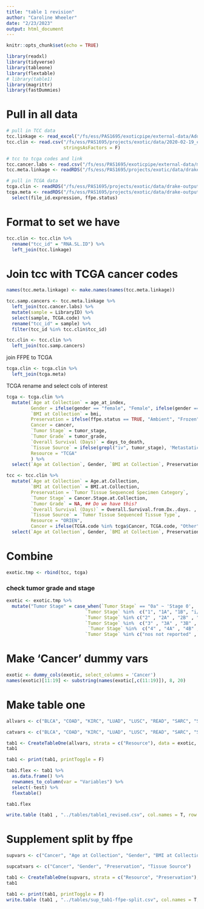 ```yaml
---
title: "table 1 revision"
author: "Caroline Wheeler"
date: "2/23/2023"
output: html_document
---
```


```r
knitr::opts_chunk$set(echo = TRUE)

library(readxl)
library(tidyverse)
library(tableone)
library(flextable)
# library(table1)
library(magrittr)
library(fastDummies)
```

# Pull in all data
```r
# pull in TCC data
tcc.linkage <- read_excel("/fs/ess/PAS1695/exoticpipe/external-data/Additional Data_Spakowicz_SLids.xlsx")
tcc.clin <- read.csv("/fs/ess/PAS1695/projects/exotic/data/2020-02-19_clinical_aggregated.csv", 
                     stringsAsFactors = F)

# tcc to tcga codes and link
tcc.cancer.labs <- read.csv("/fs/ess/PAS1695/exoticpipe/external-data/members-of-TCGA-groups.csv")
tcc.meta.linkage <- readRDS("/fs/ess/PAS1695/projects/exotic/data/drake-output/2022-03-08/tcc.meta.linkage.RDS")

# pull in TCGA data
tcga.clin <- readRDS("/fs/ess/PAS1695/projects/exotic/data/drake-output/2022-03-08/tcga.clin.tum.RDS")
tcga.meta <- readRDS("/fs/ess/PAS1695/projects/exotic/data/drake-output/2022-03-08/tcga.meta.RDS") %>%
  select(file_id.expression, ffpe.status)
```

# Format to set we have
```r
tcc.clin <- tcc.clin %>%
  rename("tcc_id" = "RNA.SL.ID") %>%
  left_join(tcc.linkage) 
```

# Join tcc with TCGA cancer codes
```r
names(tcc.meta.linkage) <- make.names(names(tcc.meta.linkage))

tcc.samp.cancers <- tcc.meta.linkage %>%
  left_join(tcc.cancer.labs) %>%
  mutate(sample = LibraryID) %>%
  select(sample, TCGA.code) %>%
  rename("tcc_id" = sample) %>%
  filter(tcc_id %in% tcc.clin$tcc_id)

tcc.clin <- tcc.clin %>%
  left_join(tcc.samp.cancers)
```

join FFPE to TCGA
```r
tcga.clin <- tcga.clin %>%
  left_join(tcga.meta)
```


TCGA rename and select cols of interest
```r
tcga <- tcga.clin %>%
  mutate(`Age at Collection` = age_at_index,
         Gender = ifelse(gender == "female", "Female", ifelse(gender == "male", "Male", gender)),
         `BMI at Collection` = bmi,
         Preservation = ifelse(ffpe.status == TRUE, "Ambient", "Frozen"), # where is this info??
         Cancer = cancer,
         `Tumor Stage` = tumor_stage,
         `Tumor Grade` = tumor_grade,
         `Overall Survival (Days)` = days_to_death,
         `Tissue Source` = ifelse(grepl("iv", tumor_stage), 'Metastatic', 'Primary'),
         Resource = "TCGA"
         ) %>%
  select(`Age at Collection`, Gender, `BMI at Collection`, Preservation, Cancer, `Tumor Stage`, `Tumor Grade`, `Overall Survival (Days)`, `Tissue Source`, Resource)
```

```r
tcc <- tcc.clin %>%
  mutate(`Age at Collection` = Age.at.Collection,
         `BMI at Collection` = BMI.at.Collection,
         Preservation = `Tumor Tissue Sequenced Specimen Category`,
         `Tumor Stage` = Cancer.Stage.at.Collection,
         `Tumor Grade` = NA, ## Do we have this? 
         `Overall Survival (Days)` = Overall.Survival.from.Dx..days. ,
         `Tissue Source` = `Tumor Tissue Sequenced Tissue Type`,
         Resource = "ORIEN",
         Cancer = ifelse(TCGA.code %in% tcga$Cancer, TCGA.code, "Other")) %>%
  select(`Age at Collection`, Gender, `BMI at Collection`, Preservation, Cancer, `Tumor Stage`, `Tumor Grade`, `Overall Survival (Days)`, `Tissue Source`, Resource)
```

# Combine
```r
exotic.tmp <- rbind(tcc, tcga)
```

### check tumor grade and stage
```r

exotic <- exotic.tmp %>%
  mutate("Tumor Stage" = case_when(`Tumor Stage` == "0a" ~ 'Stage 0',
                             `Tumor Stage` %in%  c("1", "1A", "1B", "i/ii", "stage i", "stage ia" , "stage ib") ~ 'Stage 1',
                             `Tumor Stage` %in% c("2" , "2A" , "2B" , "2C" , "stage ii" , "stage iia", "stage iib", "stage iic")  ~ "Stage 2",
                             `Tumor Stage` %in%  c("3" , "3A" , "3B" , "3C" , "stage iii" , "stage iiia" , "stage iiib" , "stage iiic")  ~ "Stage 3",
                              `Tumor Stage` %in%  c("4" , "4A" , "4B" , "4C" , "stage iv" , "stage iva" , "stage ivb") ~ "Stage 4",
                             `Tumor Stage` %in% c("nos not reported" , "undeterm." , "99" , "88") ~ "NA"))
```

# Make 'Cancer' dummy vars
```r
exotic <- dummy_cols(exotic, select_columns = 'Cancer')
names(exotic)[11:19] <- substring(names(exotic[,c(11:19)]), 8, 20)
```

# Make table one 
```r
allvars <- c("BLCA", "COAD", "KIRC", "LUAD", "LUSC", "READ", "SARC", "SKCM", "Other", "Age at Collection", "Gender", "BMI at Collection", "Preservation", "Overall Survival (Days)", "Tissue Source", "Tumor Stage")

catvars <- c("BLCA", "COAD", "KIRC", "LUAD", "LUSC", "READ", "SARC", "SKCM", "Other", "Gender", "Preservation", "Tissue Source", "Tumor Stage")

tab1 <- CreateTableOne(allvars, strata = c("Resource"), data = exotic, factorVars = catvars)
tab1
```

```r
tab1 <- print(tab1, printToggle = F)

tab1.flex <- tab1 %>%
  as.data.frame() %>%
  rownames_to_column(var = "Variables") %>%
  select(-test) %>%
  flextable()

tab1.flex
```


```r
write.table (tab1 , "../tables/table1_revised.csv", col.names = T, row.names = F, append = T, sep=',')
```


# Supplement split by ffpe

```r
supvars <- c("Cancer", "Age at Collection", "Gender", "BMI at Collection", "Preservation", "Overall Survival (Days)", "Tissue Source")

supcatvars <- c("Cancer", "Gender", "Preservation", "Tissue Source")

tab1 <- CreateTableOne(supvars, strata = c("Resource", "Preservation"), data = exotic.tmp, factorVars = supcatvars)
tab1

tab1 <- print(tab1, printToggle = F)
write.table (tab1 , "../tables/sup_tab1-ffpe-split.csv", col.names = T, row.names = F, append = T, sep=',')
```


